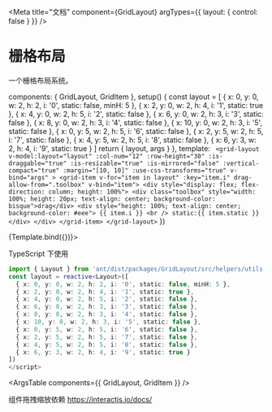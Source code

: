 

<Meta
  title="文档"
  component={GridLayout}
  argTypes={{
    layout: {
      control: false
    }
  }}
/>

# 栅格布局

一个栅格布局系统。

  components: { GridLayout, GridItem },
  setup() {
    const layout = [
      { x: 0, y: 0, w: 2, h: 2, i: '0', static: false, minH: 5 },
      { x: 2, y: 0, w: 2, h: 4, i: '1', static: true },
      { x: 4, y: 0, w: 2, h: 5, i: '2', static: false },
      { x: 6, y: 0, w: 2, h: 3, i: '3', static: false },
      { x: 8, y: 0, w: 2, h: 3, i: '4', static: false },
      { x: 10, y: 0, w: 2, h: 3, i: '5', static: false },
      { x: 0, y: 5, w: 2, h: 5, i: '6', static: false },
      { x: 2, y: 5, w: 2, h: 5, i: '7', static: false },
      { x: 4, y: 5, w: 2, h: 5, i: '8', static: false },
      { x: 6, y: 3, w: 2, h: 4, i: '9', static: true }
    ]
    return { layout, args }
  },
  template: `
    <grid-layout
      v-model:layout="layout"
      :col-num="12"
      :row-height="30"
      :is-draggable="true"
      :is-resizable="true"
      :is-mirrored="false"
      :vertical-compact="true"
      :margin="[10, 10]"
      :use-css-transforms="true"
      v-bind="args"
    >
      <grid-item v-for="item in layout" :key="item.i" drag-allow-from=".toolbox" v-bind="item">
        <div style="display: flex; flex-direction: column; height: 100%">
          <div class="toolbox" style="width: 100%; height: 20px; text-align: center; background-color: bisque">drag</div>
          <div style="height: 100%; text-align: center; background-color: #eee">
            {{ item.i }}
            <br />
            static:{{ item.static }}
          </div>
        </div>
      </grid-item>
    </grid-layout>`
})

<Canvas>
  <Story
    name="default"
    args={{
      colNum: 12,
      rowHeight: 30,
      margin: [10, 10]
    }}
  >
    {Template.bind({})}>
  </Story>
</Canvas>

TypeScript 下使用

```ts
import { Layout } from 'ant/dist/packages/GridLayout/src/helpers/utils'
const layout = reactive<Layout>([
  { x: 0, y: 0, w: 2, h: 2, i: '0', static: false, minH: 5 },
  { x: 2, y: 0, w: 2, h: 4, i: '1', static: true },
  { x: 4, y: 0, w: 2, h: 5, i: '2', static: false },
  { x: 6, y: 0, w: 2, h: 3, i: '3', static: false },
  { x: 8, y: 0, w: 2, h: 3, i: '4', static: false },
  { x: 10, y: 0, w: 2, h: 3, i: '5', static: false },
  { x: 0, y: 5, w: 2, h: 5, i: '6', static: false },
  { x: 2, y: 5, w: 2, h: 5, i: '7', static: false },
  { x: 4, y: 5, w: 2, h: 5, i: '8', static: false },
  { x: 6, y: 3, w: 2, h: 4, i: '9', static: true }
])
</script>
```

<ArgsTable components={{ GridLayout, GridItem }} />

组件拖拽缩放依赖 https://interactjs.io/docs/

